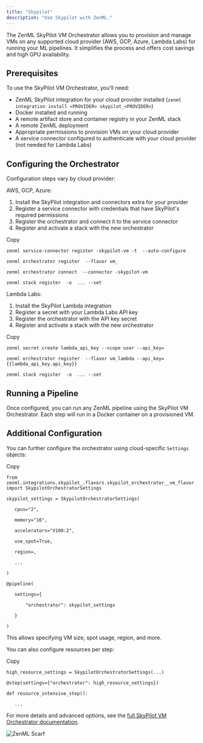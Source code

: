 ```yaml
---
title: "Skypilot"
description: "Use Skypilot with ZenML."
---
```


The ZenML SkyPilot VM Orchestrator allows you to provision and manage VMs on any supported cloud provider (AWS, GCP, Azure, Lambda Labs) for running your ML pipelines. It simplifies the process and offers cost savings and high GPU availability.

## Prerequisites

To use the SkyPilot VM Orchestrator, you'll need:

* ZenML SkyPilot integration for your cloud provider installed (`zenml integration install <PROVIDER> skypilot_<PROVIDER>`)
* Docker installed and running
* A remote artifact store and container registry in your ZenML stack
* A remote ZenML deployment
* Appropriate permissions to provision VMs on your cloud provider
* A service connector configured to authenticate with your cloud provider (not needed for Lambda Labs)

## Configuring the Orchestrator

Configuration steps vary by cloud provider:

AWS, GCP, Azure:

1. Install the SkyPilot integration and connectors extra for your provider
2. Register a service connector with credentials that have SkyPilot's required permissions
3. Register the orchestrator and connect it to the service connector
4. Register and activate a stack with the new orchestrator

Copy

```
zenml service-connector register -skypilot-vm -t  --auto-configure

zenml orchestrator register  --flavor vm_  

zenml orchestrator connect  --connector -skypilot-vm

zenml stack register  -o  ... --set
```

Lambda Labs:

1. Install the SkyPilot Lambda integration
2. Register a secret with your Lambda Labs API key
3. Register the orchestrator with the API key secret
4. Register and activate a stack with the new orchestrator

Copy

```
zenml secret create lambda_api_key --scope user --api_key=

zenml orchestrator register  --flavor vm_lambda --api_key={{lambda_api_key.api_key}}

zenml stack register  -o  ... --set
```

## Running a Pipeline

Once configured, you can run any ZenML pipeline using the SkyPilot VM Orchestrator. Each step will run in a Docker container on a provisioned VM.

## Additional Configuration

You can further configure the orchestrator using cloud-specific `Settings` objects:

Copy

```
from zenml.integrations.skypilot_.flavors.skypilot_orchestrator__vm_flavor import SkypilotOrchestratorSettings

skypilot_settings = SkypilotOrchestratorSettings(

   cpus="2",

   memory="16", 

   accelerators="V100:2",

   use_spot=True,

   region=,

   ...  

)

@pipeline(

   settings={

       "orchestrator": skypilot_settings

   }

)
```

This allows specifying VM size, spot usage, region, and more.

You can also configure resources per step:

Copy

```
high_resource_settings = SkypilotOrchestratorSettings(...)

@step(settings={"orchestrator": high_resource_settings})  

def resource_intensive_step():

   ...
```

For more details and advanced options, see the [full SkyPilot VM Orchestrator documentation](/stack-components/orchestrators/skypilot-vm).

![ZenML Scarf](/images/how-to/popular-integrations)